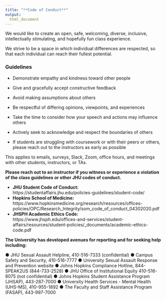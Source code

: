 ```yaml
---
title: "**Code of Conduct**"
output:
  html_document
---
```

<!-- This document contains code of conduct details that appear multiple places. -->

We would like to create an open, safe, welcoming, diverse, inclusive, intellectually stimulating, and hopefully fun class experience. 

We strive to be a space in which individual differences are respected, so that each individual can reach their fullest potential.

### Guidelines

- Demonstrate empathy and kindness toward other people
- Give and gracefully accept constructive feedback
- Avoid making assumptions about others
- Be respectful of differing opinions, viewpoints, and experiences
- Take the time to consider how your speech and actions may influence others
- Actively seek to acknowledge and respect the boundaries of others

- If students are struggling with coursework or with their peers or others, please reach out to the instructors  as early as possible


This applies to emails, surveys, Slack, Zoom, office hours, and meetings with other students, instructors, or TAs.

 **Please reach out to an instructor if you witness or experience a violation of the class guidelines or other JHU codes of conduct.**

- **JHU Student Code of Conduct:**   
https://studentaffairs.jhu.edu/policies-guidelines/student-code/  
- **Hopkins School of Medicine:**  
https://www.hopkinsmedicine.org/research/resources/offices-policies/OPC/Research_Integrity/som_code_of_conduct_04302020.pdf   
- **JHSPH Academic Ethics Code:**   
https://www.jhsph.edu/offices-and-services/student-affairs/resources/student-policies/_documents/academic-ethics-code.pdf 

**The University has developed avenues for reporting and for seeking help including:** 

● JHU Sexual Assault Helpline, 410-516-7333 (confidential) 
● Campus Safety and Security, 410-516-7777 
● University Sexual Assault Response and Prevention website 
● Johns Hopkins Compliance Hotline, 844-SPEAK2US (844-733-2528) 
● JHU Office of Institutional Equity 410-516-8075 (not confidential) 
● Johns Hopkins Student Assistance Program (JHSAP), 443-287-7000 
● University Health Services - Mental Health (UHS-MS), 410-955-1892 
● The Faculty and Staff Assistance Program (FASAP), 443-997-7000 
